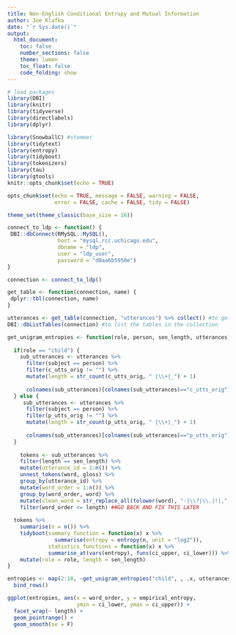 ```yaml
---
title: Non-English Conditional Entropy and Mutual Information
author: Joe Klafka
date: "`r Sys.date()`"
output: 
  html_document:
    toc: false
    number_sections: false
    theme: lumen
    toc_float: false
    code_folding: show 
---
```


```r
# load packages
library(DBI)
library(knitr)
library(tidyverse)
library(directlabels)
library(dplyr)

library(SnowballC) #stemmer
library(tidytext)
library(entropy)
library(tidyboot)
library(tokenizers)
library(tau)
library(gtools)
knitr::opts_chunk$set(echo = TRUE)

opts_chunk$set(echo = TRUE, message = FALSE, warning = FALSE, 
               error = FALSE, cache = FALSE, tidy = FALSE)

theme_set(theme_classic(base_size = 16))
```

```r
connect_to_ldp <- function() {
 DBI::dbConnect(RMySQL::MySQL(),
                host = "mysql.rcc.uchicago.edu",
                dbname = "ldp",
                user = "ldp_user",
                password = "d0aa6b5950e")
}

connection <- connect_to_ldp()

get_table <- function(connection, name) {
 dplyr::tbl(connection, name)
}

utterances <- get_table(connection, "utterances") %>% collect() #to get the "utterances" table as a dataframe named utterances
DBI::dbListTables(connection) #to list the tables in the collection
```

```r
get_unigram_entropies <- function(role, person, sen_length, utterances) {
  
  if(role == "child") {
    sub_utterances <- utterances %>%
      filter(subject == person) %>% 
      filter(c_utts_orig != "") %>%
      mutate(length = str_count(c_utts_orig, " |\\+|_") + 1) 
    
      colnames(sub_utterances)[colnames(sub_utterances)=="c_utts_orig"] <- "gloss"
  } else {
     sub_utterances <- utterances %>%
      filter(subject == person) %>% 
      filter(p_utts_orig != "") %>%
      mutate(length = str_count(p_utts_orig, " |\\+|_") + 1) 
     
      colnames(sub_utterances)[colnames(sub_utterances)=="p_utts_orig"] <- "gloss"
  }
  
    tokens <- sub_utterances %>%
    filter(length == sen_length) %>%
    mutate(utterance_id = 1:n()) %>%
    unnest_tokens(word, gloss) %>%
    group_by(utterance_id) %>%
    mutate(word_order = 1:n()) %>%
    group_by(word_order, word) %>%
    mutate(clean_word = str_replace_all(tolower(word), "-|\\?|\\.|!|,", "")) %>%
    filter(word_order <= length) ##GO BACK AND FIX THIS LATER 
   
  tokens %>%
    summarise(n = n()) %>%
    tidyboot(summary_function = function(x) x %>% 
               summarise(entropy = entropy(n, unit = "log2")),
             statistics_functions = function(x) x %>%
             summarise_at(vars(entropy), funs(ci_upper, ci_lower))) %>%
    mutate(role = role, length = sen_length)
}

entropies <- map(2:10, ~get_unigram_entropies("child", , .x, utterances)) %>%
  bind_rows()

ggplot(entropies, aes(x = word_order, y = empirical_entropy,
                      ymin = ci_lower, ymax = ci_upper)) +
  facet_wrap(~ length) + 
  geom_pointrange() +
  geom_smooth(se = F)
```